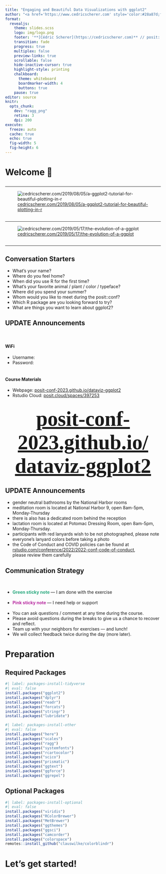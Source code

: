 ```yaml
---
title: "Engaging and Beautiful Data Visualizations with ggplot2"
author: "<a href='https://www.cedricscherer.com' style='color:#28a87d;font-weight:600;'>Cédric Scherer</a>&ensp;//&ensp;posit::conf&ensp;//&ensp;September 2023"
format:
  revealjs:
    theme: slides.scss
    logo: img/logo.png
    footer: '**[Cédric Scherer](https://cedricscherer.com)** // posit::conf(2023)'
    transition: fade
    progress: true
    multiplex: false
    preview-links: true
    scrollable: false
    hide-inactive-cursor: true
    highlight-style: printing
    chalkboard:
      theme: whiteboard
      boardmarker-width: 4
      buttons: true
    pause: true
editor: source
knitr:
  opts_chunk:
    dev: "ragg_png"
    retina: 3
    dpi: 200
execute:
  freeze: auto
  cache: true
  echo: true
  fig-width: 5
  fig-height: 6
---
```


# Welcome 👋


##  {background-image="img/intro/hello-blank.png" background-position="center" background-size="62%"}


##  {background-image="img/intro/hello-team.png" background-position="center" background-size="62%"}


##  {background-image="img/intro/team-hex-grid.png" background-position="center" background-size="105%"}


##  {background-image="img/intro/hello-cedric.png" background-position="center" background-size="62%"}


##  {background-image="img/intro/avatars-logo.png" background-position="center" background-size="80%"}


##  {background-image="img/intro/projects-science.png" background-position="center" background-size="82%" background-color="#ABABAB"}

::: footer
:::


##  {background-image="img/intro/projects-clients.png" background-position="center" background-size="77%" background-color="#ABABAB"}

::: footer
:::


##  {background-image="img/intro/projects-personal.png" background-position="center" background-size="85%" background-color="#ABABAB"}

::: footer
:::


##  {background-image="img/intro/blog.png" background-position="center" background-size="56%"}

::: footer
:::


##  {background-image="img/intro/blog-tutorial.png" background-position="center" background-size="56%"}

::: footer
:::


--------------------------------------------------------------------------------

![[cedricscherer.com/2019/08/05/a-ggplot2-tutorial-for-beautiful-plotting-in-r](https://www.cedricscherer.com/2019/08/05/a-ggplot2-tutorial-for-beautiful-plotting-in-r/)](img/intro/ggplot-tutorial-overview.png){fig-align="center" fig-alt="Overview of some exemplary plots included in my ggplot2 tutorial."}


##  {background-image="img/intro/blog-evol.png" background-position="center" background-size="56%"}

::: footer
:::


--------------------------------------------------------------------------------

![[cedricscherer.com/2019/05/17/the-evolution-of-a-ggplot](https://www.cedricscherer.com/2019/05/17/the-evolution-of-a-ggplot)](img/intro/evol-ggplot-1.gif){fig-align="center" fig-alt="Animated evolution of a jitter-pop plot showing student-teacher ratios per continent. The animation shows iteration through different geometries, theme adjustments, combinations of layers, and additional annotations such as text labels with arrows and an inset tile grid map with colors by region mathing those of the main graphic."}


##  {background-image="img/intro/blog-rstudioconf.png" background-position="center" background-size="56%"}

::: footer
:::


##  {background-image="img/intro/hello-thomas.png" background-position="center" background-size="62%"}


##  {background-image="img/intro/thomas_artwork.png" background-position="center" background-size="70%"}

::: footer
:::


##  {background-image="img/intro/hello-jasmin.png" background-position="center" background-size="62%"}


##  {background-image="img/intro/hello-course.png" background-position="center" background-size="62%"}


--------------------------------------------------------------------------------

## Conversation Starters

-   What's your name?
-   Where do you feel home?
-   When did you use R for the first time?
-   What's your favorite animal / plant / color / typeface?
-   Where did you spend your summer?
-   Whom would you like to meet during the posit::conf?
-   Which R package are you looking forward to try?
-   What are things you want to learn about ggplot2?


## UPDATE Announcements

<br>

#### WiFi
-   Username: 
-   Password: <br><br>

#### Course Materials
-   Webpage: [posit-conf-2023.github.io/dataviz-ggplot2](https://www.posit-conf-2023.github.io/dataviz-ggplot2)
-   Rstudio Cloud: [posit.cloud/spaces/397253](https://posit.cloud/spaces/397253/content/all?sort=name_asc)


## {.center}

<div style='text-align:center;'>
<a href="" style='font-family:spline sans mono;font-size:50pt;font-weight:700;'>posit-conf-2023.github.io/<br>dataviz-ggplot2</a>
</div>


## UPDATE Announcements

::: incremental
-   gender neutral bathrooms by the National Harbor rooms
-   meditation room is located at National Harbor 9, open 8am-5pm, Monday-Thursday 
  -   there is also has a dedicated room behind the reception
-   lactation room is located at Potomac Dressing Room, open 8am-5pm, Monday-Thursday.
-   participants with red lanyards wish to be not photographed, please note everyone's lanyard colors before taking a photo
-   the Code of Conduct and COVID policies can be found at [rstudio.com/conference/2022/2022-conf-code-of-conduct](https://www.rstudio.com/conference/2022/2022-conf-code-of-conduct),<br>please review them carefully
:::


## Communication Strategy

<br>

::: incremental
-   <b style='color:#28a87d;'>Green sticky note </b>--- I am done with the exercise<br><br>
-   <b style='color:#b82ca1;'>Pink sticky note </b>--- I need help or support<br><br>
-   You can ask questions / comment at any time during the course.
-   Please avoid questions during the breaks to give us a chance to recover and reflect.
-   Team up with your neighbors for exercises --- and lunch!
-   We will collect feedback twice during the day (more later).
:::


# Preparation

## Required Packages

```r
#| label: packages-install-tidyverse
#| eval: false
install.packages("ggplot2")
install.packages("dplyr")
install.packages("readr")
install.packages("forcats")
install.packages("stringr")
install.packages("lubridate")
```

::: fragment
```r
#| label: packages-install-other
#| eval: false
install.packages("here")
install.packages("scales")
install.packages("ragg")
install.packages("systemfonts")
install.packages("rcartocolor")
install.packages("scico")
install.packages("prismatic")
install.packages("ggtext")
install.packages("ggforce")
install.packages("ggrepel")
```
:::


## Optional Packages

```r
#| label: packages-install-optional
#| eval: false
install.packages("viridis")
install.packages("RColorBrewer")
install.packages("MetBrewer")
install.packages("ggthemes")
install.packages("ggsci")
install.packages("camcorder")
install.packages("colorspace")
remotes::install_github("clauswilke/colorblindr")
```


# Let's get started!
